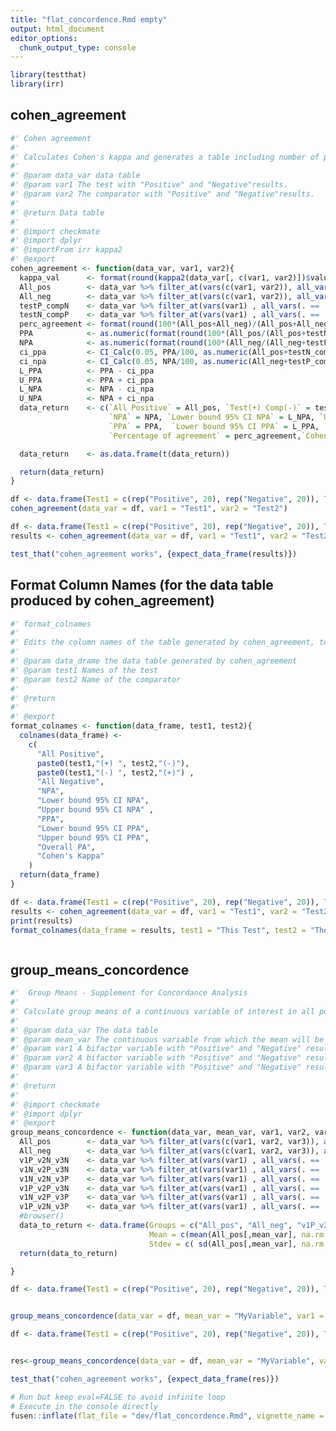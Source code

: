 ```yaml
---
title: "flat_concordence.Rmd empty"
output: html_document
editor_options: 
  chunk_output_type: console
---
```


```r
library(testthat)
library(irr)
```

<!--
 You need to run the 'description' chunk in the '0-dev_history.Rmd' file before continuing your code there.
-->

## cohen_agreement
    
```r
#' Cohen agreement
#' 
#' Calculates Cohen's kappa and generates a table including number of positive and negative agreement, as well as positive, negative,  overall percent agreements, and the Kappa value.
#' 
#' @param data_var data table 
#' @param var1 The test with "Positive" and "Negative"results.
#' @param var2 The comparator with "Positive" and "Negative"results.
#'
#' @return Data table
#' 
#' @import checkmate
#' @import dplyr
#' @importFrom irr kappa2
#' @export
cohen_agreement <- function(data_var, var1, var2){
  kappa_val      <- format(round(kappa2(data_var[, c(var1, var2)])$value, 2), nsmall = 2)
  All_pos        <- data_var %>% filter_at(vars(c(var1, var2)), all_vars(. == 'Positive')) %>% dplyr::count()
  All_neg        <- data_var %>% filter_at(vars(c(var1, var2)), all_vars(. == 'Negative')) %>% dplyr::count()
  testP_compN    <- data_var %>% filter_at(vars(var1) , all_vars(. == 'Positive')) %>% filter_at(vars(var2) , all_vars(. == 'Negative')) %>% dplyr::count()
  testN_compP    <- data_var %>% filter_at(vars(var1) , all_vars(. == 'Negative')) %>% filter_at(vars(var2) , all_vars(. == 'Positive')) %>% dplyr::count()
  perc_agreement <- format(round(100*(All_pos+All_neg)/(All_pos+All_neg+testP_compN+testN_compP), 1), nsmall = 1)
  PPA            <- as.numeric(format(round(100*(All_pos/(All_pos+testN_compP)), 1), nsmall=1))
  NPA            <- as.numeric(format(round(100*(All_neg/(All_neg+testP_compN)), 1), nsmall=1))
  ci_ppa         <- CI_Calc(0.05, PPA/100, as.numeric(All_pos+testN_compP))
  ci_npa         <- CI_Calc(0.05, NPA/100, as.numeric(All_neg+testP_compN))
  L_PPA          <- PPA - ci_ppa
  U_PPA          <- PPA + ci_ppa
  L_NPA          <- NPA - ci_npa
  U_NPA          <- NPA + ci_npa
  data_return    <- c(`All Positive` = All_pos, `Test(+) Comp(-)` = testP_compN, `Test(-) Comp(+)` = testN_compP,`All Negative` = All_neg,
                      `NPA` = NPA, `Lower bound 95% CI NPA` = L_NPA, `Upper bound 95% CI NPA` = U_NPA,
                      `PPA` = PPA,  `Lower bound 95% CI PPA` = L_PPA, `Upper bound 95% CI PPA` = U_PPA,
                      `Percentage of agreement` = perc_agreement,`Cohen's Kappa` = kappa_val)

  data_return    <- as.data.frame(t(data_return))

  return(data_return)
}
```
  
```r

df <- data.frame(Test1 = c(rep("Positive", 20), rep("Negative", 20)), Test2 = c(rep("Positive", 30), rep("Negative", 10)))
cohen_agreement(data_var = df, var1 = "Test1", var2 = "Test2")

```
  
```r

df <- data.frame(Test1 = c(rep("Positive", 20), rep("Negative", 20)), Test2 = c(rep("Positive", 30), rep("Negative", 10)))
results <- cohen_agreement(data_var = df, var1 = "Test1", var2 = "Test2")

test_that("cohen_agreement works", {expect_data_frame(results)})


```

## Format Column Names (for the data table produced by cohen_agreement)
    
```r
#' format_colnames
#' 
#' Edits the column names of the table generated by cohen_agreement, to make it more explicit.
#' 
#' @param data_drame the data table generated by cohen_agreement
#' @param test1 Names of the test
#' @param test2 Name of the comparator
#'
#' @return
#' 
#' @export
format_colnames <- function(data_frame, test1, test2){
  colnames(data_frame) <-
    c(
      "All Positive",
      paste0(test1,"(+) ", test2,"(-)"),
      paste0(test1,"(-) ", test2,"(+)") ,
      "All Negative",
      "NPA",
      "Lower bound 95% CI NPA",
      "Upper bound 95% CI NPA" ,
      "PPA",
      "Lower bound 95% CI PPA",
      "Upper bound 95% CI PPA",
      "Overall PA",
      "Cohen's Kappa"
    )
  return(data_frame)
}
```
  
```r

df <- data.frame(Test1 = c(rep("Positive", 20), rep("Negative", 20)), Test2 = c(rep("Positive", 30), rep("Negative", 10)))
results <- cohen_agreement(data_var = df, var1 = "Test1", var2 = "Test2")
print(results)
format_colnames(data_frame = results, test1 = "This Test", test2 = "The Other Test")
```
  
```r

```
  

## group_means_concordence 
    
```r
#'  Group Means - Supplement for Concordance Analysis
#' 
#' Calculate group means of a continuous variable of interest in all possible combinations if agreements between three reference columns
#' 
#' @param data_var The data table
#' @param mean_var The continuous variable from which the mean will be calculated
#' @param var1 A bifactor variable with "Positive" and "Negative" results.
#' @param var2 A bifactor variable with "Positive" and "Negative" results.
#' @param var3 A bifactor variable with "Positive" and "Negative" results.
#'
#' @return
#' 
#' @import checkmate
#' @import dplyr
#' @export
group_means_concordence <- function(data_var, mean_var, var1, var2, var3) {
  All_pos        <- data_var %>% filter_at(vars(c(var1, var2, var3)), all_vars(. == 'Positive'))
  All_neg        <- data_var %>% filter_at(vars(c(var1, var2, var3)), all_vars(. == 'Negative'))
  v1P_v2N_v3N    <- data_var %>% filter_at(vars(var1) , all_vars(. == 'Positive')) %>% filter_at(vars(var2) , all_vars(. == 'Negative')) %>% filter_at(vars(var3) , all_vars(. == 'Negative'))
  v1N_v2P_v3N    <- data_var %>% filter_at(vars(var1) , all_vars(. == 'Negative')) %>% filter_at(vars(var2) , all_vars(. == 'Positive')) %>% filter_at(vars(var3) , all_vars(. == 'Negative'))
  v1N_v2N_v3P    <- data_var %>% filter_at(vars(var1) , all_vars(. == 'Negative')) %>% filter_at(vars(var2) , all_vars(. == 'Negative')) %>% filter_at(vars(var3) , all_vars(. == 'Positive'))
  v1P_v2P_v3N    <- data_var %>% filter_at(vars(var1) , all_vars(. == 'Positive')) %>% filter_at(vars(var2) , all_vars(. == 'Positive')) %>% filter_at(vars(var3) , all_vars(. == 'Negative'))
  v1N_v2P_v3P    <- data_var %>% filter_at(vars(var1) , all_vars(. == 'Negative')) %>% filter_at(vars(var2) , all_vars(. == 'Positive')) %>% filter_at(vars(var3) , all_vars(. == 'Positive'))
  v1P_v2N_v3P    <- data_var %>% filter_at(vars(var1) , all_vars(. == 'Positive')) %>% filter_at(vars(var2) , all_vars(. == 'Negative')) %>% filter_at(vars(var3) , all_vars(. == 'Positive'))
  #browser()
  data_to_return <- data.frame(Groups = c("All_pos", "All_neg", "v1P_v2N_v3N", "v1N_v2P_v3N", "v1N_v2N_v3P","v1P_v2P_v3N", "v1N_v2P_v3P", "v1P_v2N_v3P"),
                               Mean = c(mean(All_pos[,mean_var], na.rm = TRUE), mean(All_neg[,mean_var], na.rm = TRUE), mean(v1P_v2N_v3N[,mean_var], na.rm = TRUE), mean(v1N_v2P_v3N[,mean_var], na.rm = TRUE), mean(v1N_v2N_v3P[,mean_var], na.rm = TRUE), mean(v1P_v2P_v3N[,mean_var], na.rm = TRUE), mean(v1N_v2P_v3P[,mean_var], na.rm = TRUE), mean(v1P_v2N_v3P[,mean_var], na.rm = TRUE)),
                               Stdev = c( sd(All_pos[,mean_var], na.rm = TRUE),sd(All_neg[,mean_var], na.rm = TRUE),sd(v1P_v2N_v3N[,mean_var], na.rm = TRUE),sd(v1N_v2P_v3N[,mean_var], na.rm = TRUE),sd(v1N_v2N_v3P[,mean_var], na.rm = TRUE),sd(v1P_v2P_v3N[,mean_var]),sd(v1N_v2P_v3P[,mean_var], na.rm = TRUE),sd(v1P_v2N_v3P[,mean_var], na.rm = TRUE)))
  return(data_to_return)

}
```
  
```r

df <- data.frame(Test1 = c(rep("Positive", 20), rep("Negative", 20)), Test2 = c(rep("Negative", 5), rep("Positive", 5), rep("Negative", 30)), Test3 = c(rep("Positive", 10), rep("Negative", 25), rep("Positive", 5)), MyVariable = sample(1:100, 40))


group_means_concordence(data_var = df, mean_var = "MyVariable", var1 = "Test1", var2 = "Test2", var3 = "Test3")

```
  
```r
df <- data.frame(Test1 = c(rep("Positive", 20), rep("Negative", 20)), Test2 = c(rep("Negative", 5), rep("Positive", 5), rep("Negative", 30)), Test3 = c(rep("Positive", 10), rep("Negative", 25), rep("Positive", 5)), MyVariable = sample(1:100, 40))


res<-group_means_concordence(data_var = df, mean_var = "MyVariable", var1 = "Test1", var2 = "Test2", var3 = "Test3")

test_that("cohen_agreement works", {expect_data_frame(res)})
```
  


```r
# Run but keep eval=FALSE to avoid infinite loop
# Execute in the console directly
fusen::inflate(flat_file = "dev/flat_concordence.Rmd", vignette_name = "Concordance")
```
